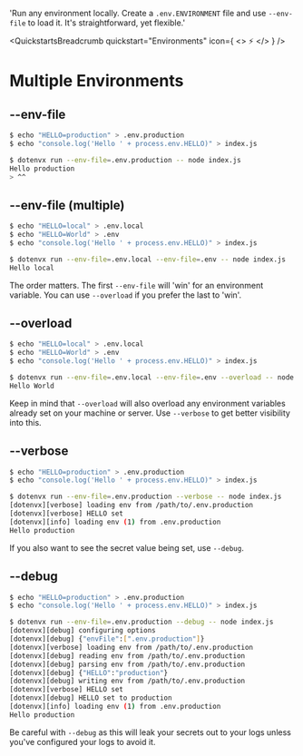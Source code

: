 
  'Run any environment locally. Create a `.env.ENVIRONMENT` file and use `--env-file` to load it. It\'s straightforward, yet flexible.'

<QuickstartsBreadcrumb quickstart="Environments" icon={
  <>
    ⚡️
  </>
} />
# Multiple Environments
<GuideHeading lead={description} />

## --env-file

<CodeGroup>

```bash {{ title: '--env-file' }}
$ echo "HELLO=production" > .env.production 
$ echo "console.log('Hello ' + process.env.HELLO)" > index.js

$ dotenvx run --env-file=.env.production -- node index.js
Hello production
> ^^
```

</CodeGroup>

## --env-file (multiple)

<CodeGroup>

```bash {{ title: '--env-file (multiple)' }}
$ echo "HELLO=local" > .env.local
$ echo "HELLO=World" > .env
$ echo "console.log('Hello ' + process.env.HELLO)" > index.js

$ dotenvx run --env-file=.env.local --env-file=.env -- node index.js
Hello local
```

</CodeGroup>

The order matters. The first `--env-file` will 'win' for an environment variable. You can use `--overload` if you prefer the last to 'win'.

## --overload

```bash {{ title: '--overload' }}
$ echo "HELLO=local" > .env.local
$ echo "HELLO=World" > .env
$ echo "console.log('Hello ' + process.env.HELLO)" > index.js

$ dotenvx run --env-file=.env.local --env-file=.env --overload -- node index.js
Hello World
```

Keep in mind that `--overload` will also overload any environment variables already set on your machine or server. Use `--verbose` to get better visibility into this.

## --verbose

```bash {{ title: '--verbose' }}
$ echo "HELLO=production" > .env.production
$ echo "console.log('Hello ' + process.env.HELLO)" > index.js

$ dotenvx run --env-file=.env.production --verbose -- node index.js
[dotenvx][verbose] loading env from /path/to/.env.production
[dotenvx][verbose] HELLO set
[dotenvx][info] loading env (1) from .env.production
Hello production
```

If you also want to see the secret value being set, use `--debug`.

## --debug

```bash {{ title: '--debug' }}
$ echo "HELLO=production" > .env.production
$ echo "console.log('Hello ' + process.env.HELLO)" > index.js

$ dotenvx run --env-file=.env.production --debug -- node index.js
[dotenvx][debug] configuring options
[dotenvx][debug] {"envFile":[".env.production"]}
[dotenvx][verbose] loading env from /path/to/.env.production
[dotenvx][debug] reading env from /path/to/.env.production
[dotenvx][debug] parsing env from /path/to/.env.production
[dotenvx][debug] {"HELLO":"production"}
[dotenvx][debug] writing env from /path/to/.env.production
[dotenvx][verbose] HELLO set
[dotenvx][debug] HELLO set to production
[dotenvx][info] loading env (1) from .env.production
Hello production
```

Be careful with `--debug` as this will leak your secrets out to your logs unless you've configured your logs to avoid it.
